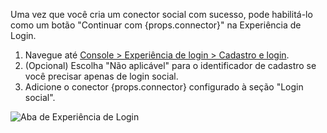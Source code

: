 
Uma vez que você cria um conector social com sucesso, pode habilitá-lo como um botão "Continuar com {props.connector}" na Experiência de Login.

1. Navegue até [Console > Experiência de login > Cadastro e login](https://cloud.logto.io/to/sign-in-experience/sign-up-and-sign-in).
2. (Opcional) Escolha "Não aplicável" para o identificador de cadastro se você precisar apenas de login social.
3. Adicione o conector {props.connector} configurado à seção "Login social".

<img src={sieTabImage} alt="Aba de Experiência de Login" />
